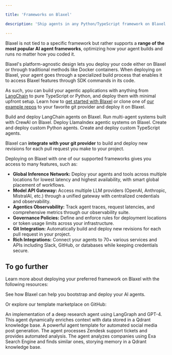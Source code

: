 ```yaml
---

title: 'Frameworks on Blaxel'

description: 'Ship agents in any Python/TypeScript framework on Blaxel.'

---
```


Blaxel is not tied to a specific framework but rather supports a **range of the most popular AI agent frameworks**, optimizing how your agent builds and runs no matter how you coded it. 

Blaxel's platform-agnostic design lets you deploy your code either on Blaxel or through traditional methods like Docker containers. When deploying on Blaxel, your agent goes through a specialized build process that enables it to access Blaxel features through SDK commands in its code.

As such, you can build your agentic applications with anything from [LangChain](https://www.langchain.com/) to pure TypeScript or Python, and deploy them with minimal upfront setup. Learn how to [get started with Blaxel](../Get-started) or clone one of [our example repos](https://github.com/beamlit/templates/tree/main) to your favorite git provider and deploy it on Blaxel.

<CardGroup cols={2}>
<Card title="LangChain" icon="crow" href="/Frameworks/LangChain">
Build and deploy LangChain agents on Blaxel.
</Card>
<Card title="CrewAI" icon="c" href="/Frameworks/CrewAI">
Run multi-agent systems built with CrewAI on Blaxel.
</Card>
<Card title="LlamaIndex (coming soon!)" icon="horse">
Deploy LlamaIndex agentic systems on Blaxel.
</Card>
<Card title="Python" icon="python" href="/Agents/Develop-an-agent-py">
Create and deploy custom Python agents.
</Card>
<Card title="TypeScript" icon="js" href="/Agents/Develop-an-agent-ts">
Create and deploy custom TypeScript agents.
</Card>
</CardGroup>

Blaxel can **integrate with your git provider** to build and deploy new revisions for each pull request you make to your project.

Deploying on Blaxel with one of our supported frameworks gives you access to many features, such as:

- **Global Inference Network:** Deploy your agents and tools across multiple locations for lowest latency and highest availability, with smart global placement of workflows.
- **Model API Gateway:** Access multiple LLM providers (OpenAI, Anthropic, MistralAI, etc.) through a unified gateway with centralized credentials and observability.
- **Agentics Observability:** Track agent traces, request latencies, and comprehensive metrics through our observability suite.
- **Governance Policies:** Define and enforce rules for deployment locations or token usage limits across your infrastructure.
- **Git Integration:** Automatically build and deploy new revisions for each pull request in your project.
- **Rich Integrations:** Connect your agents to 70+ various services and APIs including Slack, GitHub, or databases while keeping credentials secure.

## To go further

Learn more about deploying your preferred framework on Blaxel with the following resources:

<Card title="Read about our deployment features" icon="earth-americas" href="/Agents/Develop-an-agent">
See how Blaxel can help you bootstrap and deploy your AI agents.
</Card>

Or explore our template marketplace on GitHub:

<CardGroup cols={2}>

<Card title="Deep Research" icon="atom" href="https://github.com/beamlit/template-deepresearch">
An implementation of a deep research agent using LangGraph and GPT-4.
</Card>

<Card title="Sales KPI Reporter" icon="chart-line" href="https://github.com/beamlit/template-sales-kpi-reporter/tree/main">
This agent dynamically enriches context with data stored in a Qdrant knowledge base.
</Card>

<Card title="Social Post Generator" icon="thumbs-up" href="https://github.com/beamlit/template-social-post-generator">
A powerful agent template for automated social media post generation.
</Card>

<Card title="Zendesk Ticket Analyzer" icon="headset" href="https://github.com/beamlit/template-zendesk-ticket-analyzer">
The agent processes Zendesk support tickets and provides automated analysis.
</Card>

<Card title="Similar Company Finder" icon="magnifying-glass" href="https://github.com/beamlit/template-similar-company-finder">
The agent analyzes companies using Exa Search Engine and finds similar ones, storying memory in a Qdrant knowledge base.
</Card>

</CardGroup>